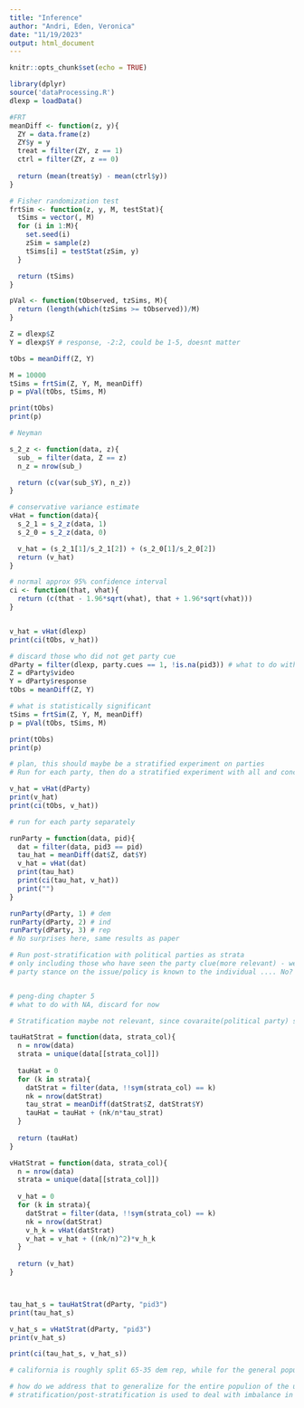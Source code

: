 ```yaml
---
title: "Inference"
author: "Andri, Eden, Veronica"
date: "11/19/2023"
output: html_document
---
```


```r
knitr::opts_chunk$set(echo = TRUE)
```

```r
library(dplyr)
source('dataProcessing.R')
dlexp = loadData()
```


```r
#FRT
meanDiff <- function(z, y){
  ZY = data.frame(z)
  ZY$y = y
  treat = filter(ZY, z == 1)
  ctrl = filter(ZY, z == 0)
  
  return (mean(treat$y) - mean(ctrl$y))
}

# Fisher randomization test
frtSim <- function(z, y, M, testStat){
  tSims = vector(, M)
  for (i in 1:M){
    set.seed(i)
    zSim = sample(z)
    tSims[i] = testStat(zSim, y)
  }

  return (tSims)
}

pVal <- function(tObserved, tzSims, M){
  return (length(which(tzSims >= tObserved))/M)
}
```

```r
Z = dlexp$Z
Y = dlexp$Y # response, -2:2, could be 1-5, doesnt matter

tObs = meanDiff(Z, Y)

M = 10000
tSims = frtSim(Z, Y, M, meanDiff)
p = pVal(tObs, tSims, M)

print(tObs)
print(p)
```



```r
# Neyman

s_2_z <- function(data, z){
  sub_ = filter(data, Z == z)
  n_z = nrow(sub_)

  return (c(var(sub_$Y), n_z))
}

# conservative variance estimate
vHat = function(data){
  s_2_1 = s_2_z(data, 1)
  s_2_0 = s_2_z(data, 0)

  v_hat = (s_2_1[1]/s_2_1[2]) + (s_2_0[1]/s_2_0[2])
  return (v_hat)
}

# normal approx 95% confidence interval
ci <- function(that, vhat){
  return (c(that - 1.96*sqrt(vhat), that + 1.96*sqrt(vhat)))
}


v_hat = vHat(dlexp)
print(ci(tObs, v_hat))
```


```r
# discard those who did not get party cue
dParty = filter(dlexp, party.cues == 1, !is.na(pid3)) # what to do with NA, discard for now
Z = dParty$video
Y = dParty$response
tObs = meanDiff(Z, Y)

# what is statistically significant
tSims = frtSim(Z, Y, M, meanDiff)
p = pVal(tObs, tSims, M)

print(tObs)
print(p)

# plan, this should maybe be a stratified experiment on parties
# Run for each party, then do a stratified experiment with all and conclude from those?

v_hat = vHat(dParty)
print(v_hat)
print(ci(tObs, v_hat))
```
```r
# run for each party separately

runParty = function(data, pid){
  dat = filter(data, pid3 == pid)
  tau_hat = meanDiff(dat$Z, dat$Y)
  v_hat = vHat(dat)
  print(tau_hat)
  print(ci(tau_hat, v_hat))
  print("")
}

runParty(dParty, 1) # dem
runParty(dParty, 2) # ind
runParty(dParty, 3) # rep
# No surprises here, same results as paper
```


```r
# Run post-stratification with political parties as strata
# only including those who have seen the party clue(more relevant) - we could frame our "research question" as: Does knowing the conclusion from a minipublic have an effect on .... if
# party stance on the issue/policy is known to the individual .... No?


# peng-ding chapter 5
# what to do with NA, discard for now

# Stratification maybe not relevant, since covaraite(political party) split is even in treatment and control

tauHatStrat = function(data, strata_col){
  n = nrow(data)
  strata = unique(data[[strata_col]])
  
  tauHat = 0
  for (k in strata){
    datStrat = filter(data, !!sym(strata_col) == k)
    nk = nrow(datStrat)
    tau_strat = meanDiff(datStrat$Z, datStrat$Y)
    tauHat = tauHat + (nk/n*tau_strat)
  }
    
  return (tauHat)
}

vHatStrat = function(data, strata_col){
  n = nrow(data)
  strata = unique(data[[strata_col]])
  
  v_hat = 0
  for (k in strata){
    datStrat = filter(data, !!sym(strata_col) == k)
    nk = nrow(datStrat)
    v_h_k = vHat(datStrat)
    v_hat = v_hat + ((nk/n)^2)*v_h_k
  }
    
  return (v_hat)
}



tau_hat_s = tauHatStrat(dParty, "pid3")
print(tau_hat_s)

v_hat_s = vHatStrat(dParty, "pid3")
print(v_hat_s)

print(ci(tau_hat_s, v_hat_s))
```

```r
# california is roughly split 65-35 dem rep, while for the general population of the US is closer to 50-50

# how do we address that to generalize for the entire populion of the united states?
# stratification/post-stratification is used to deal with imbalance in number of treated/ctrl within covariates
```

